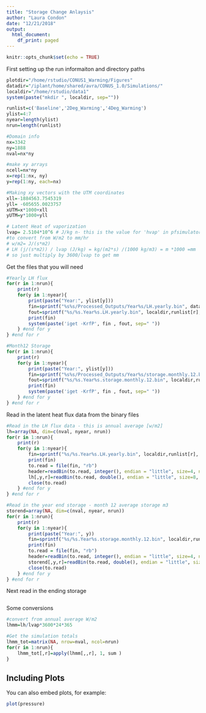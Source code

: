 ```yaml
---
title: "Storage Change Anlaysis"
author: "Laura Condon"
date: "12/21/2018"
output:
  html_document:
    df_print: paged
---
```


```r
knitr::opts_chunk$set(echo = TRUE)
```

First setting up the run informaiton and directory paths
```r

plotdir="/home/rstudio/CONUS1_Warming/Figures"
datadir="/iplant/home/shared/avra/CONUS_1.0/Simulations/"
localdir="/home/rstudio/data1"
system(paste("mkdir ", localdir, sep=""))

runlist=c('Baseline','2Deg_Warming','4Deg_Warming')
ylist=4:7
nyear=length(ylist)
nrun=length(runlist)

#Domain info 
nx=3342
ny=1888
nval=nx*ny

#make xy arrays
ncell=nx*ny
x=rep(1:nx, ny)
y=rep(1:ny, each=nx)

#Making xy vectors with the UTM coordinates
xll=-1884563.7545319
yll= -605655.0023757
xUTM=x*1000+xll
yUTM=y*1000+yll

# Latent Heat of vaporization 
lvap= 2.5104*10^6 # J/kg n- this is the value for 'hvap' in pfsimulator/clm/clm_varcon.F90 
#to convert from W/m2 to mm/hr
# w/m2= J/(s*m2) 
# LH (j/(s*m2)) / lvap (J/kg) = kg/(m2*s) /(1000 kg/m3) = m *1000 =mm
# so just multiply by 3600/lvap to get mm   
```

Get the files that you will need
```r
#Yearly LH flux
for(r in 1:nrun){
	print(r)
	for(y in 1:nyear){
		print(paste("Year:", ylist[y]))
		fin=sprintf("%s%s/Processed_Outputs/Year%s/LH.yearly.bin", datadir,runlist[r], ylist[y])
		fout=sprintf("%s/%s.Year%s.LH.yearly.bin", localdir,runlist[r], ylist[y])
		print(fin)
		system(paste('iget -KrfP', fin , fout, sep=" "))
	} #end for y
} #end for r

#Month12 Storage
for(r in 1:nrun){
	print(r)
	for(y in 1:nyear){
		print(paste("Year:", ylist[y]))
		fin=sprintf("%s%s/Processed_Outputs/Year%s/storage.monthly.12.bin", datadir,runlist[r], ylist[y])
		fout=sprintf("%s/%s.Year%s.storage.monthly.12.bin", localdir,runlist[r], ylist[y])
		print(fin)
		system(paste('iget -KrfP', fin , fout, sep=" "))
	} #end for y
} #end for r
```


Read in the latent heat flux data from the binary files
```r
#Read in the LH flux data - this is annual average [w/m2]
lh=array(NA, dim=c(nval, nyear, nrun))
for(r in 1:nrun){
	print(r)
	for(y in 1:nyear){
		fin=sprintf("%s/%s.Year%s.LH.yearly.bin", localdir,runlist[r], ylist[y])
		print(fin)
		to.read = file(fin, "rb")
		header=readBin(to.read, integer(), endian = "little", size=4, n=3)
		lh[,y,r]=readBin(to.read, double(), endian = "little", size=8, n=nval)
		close(to.read)	
	} #end for y
} #end for r

#Read in the year end storage - month 12 average storage m3
storend=array(NA, dim=c(nval, nyear, nrun))
for(r in 1:nrun){
	print(r)
	for(y in 1:nyear){
		print(paste("Year:", y))
		fin=sprintf("%s/%s.Year%s.storage.monthly.12.bin", localdir,runlist[r], ylist[y])
		print(fin)
		to.read = file(fin, "rb")
		header=readBin(to.read, integer(), endian = "little", size=4, n=3)
		storend[,y,r]=readBin(to.read, double(), endian = "little", size=8, n=nval)
		close(to.read)	
	} #end for y
} #end for r
```

Next read in the ending storage
```r

```


Some conversions
```r
#convert from annual average W/m2
lhmm=lh/lvap*3600*24*365 

#Get the simulation totals
lhmm_tot=matrix(NA, nrow=nval, ncol=nrun)
for(r in 1:nrun){ 
	lhmm_tot[,r]=apply(lhmm[,,r], 1, sum )
}
```



## Including Plots

You can also embed plots, for example:

```r
plot(pressure)
```
